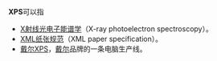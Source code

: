 '''XPS'''可以指
*[[X射线光电子能谱学|X射线光电子能谱学]]（X-ray photoelectron spectroscopy）。
*[[XML纸张规范|XML纸张规范]]（XML paper specification）。
*[[戴尔XPS|戴尔XPS]]，[[戴尔|戴尔]]品牌的一条电脑生产线。

{{disambig|X|Cat=三字拉丁字母缩写消歧义}}